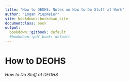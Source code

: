 ```yaml
---
title: "How to DEOHS: Notes on How to Do Stuff at Work"
author: "Logan Piepmeier"
site: bookdown::bookdown_site
documentclass: book
output:
  bookdown::gitbook: default
  #bookdown::pdf_book: default
---
```


# How to DEOHS

_How to Do Stuff at DEOHS_

